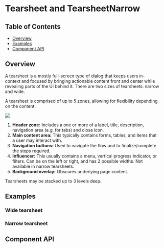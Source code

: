 
# Tearsheet and TearsheetNarrow

## Table of Contents

- [Overview](#overview)
- [Examples](#examples)
- [Component API](#component-api)

## Overview

A tearsheet is a mostly full-screen type of dialog that keeps users in-context
and focused by bringing actionable content front and center while revealing
parts of the UI behind it. There are two sizes of tearsheets: narrow and wide.

A tearsheet is comprised of up to 5 zones, allowing for flexibility depending on
the content.

<img src={AnatomyImg} />

1. **Header zone:** Includes a one or more of a label, title, description,
   navigation area (e.g. for tabs) and close icon.
2. **Main content area:** This typically contains forms, tables, and items that
   a user may interact with.
3. **Navigation buttons:** Used to navigate the flow and to finalize/complete
   the steps required.
4. **Influencer:** This usually contains a menu, vertical progress indicator, or
   filters. Can be on the left or right, and has 2 possible widths. Not
   available in narrow tearsheets.
5. **Background overlay:** Obscures underlying page content.

Tearsheets may be stacked up to 3 levels deep.

## Examples

### Wide tearsheet

<Preview>
  <Story id="experimental-tearsheet--all-attributes-set" />
</Preview>

### Narrow tearsheet

<Preview>
  <Story id="experimental-tearsheetnarrow--all-attributes-set" />
</Preview>

## Component API

<Props />
